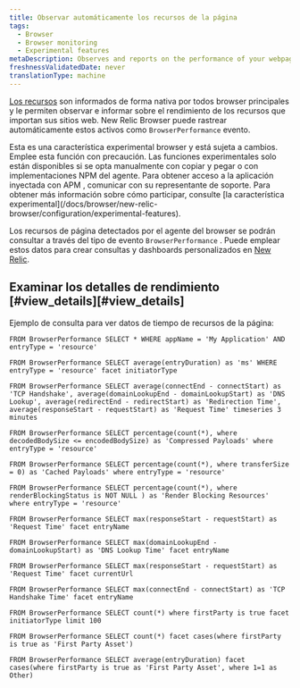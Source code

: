```yaml
---
title: Observar automáticamente los recursos de la página
tags:
  - Browser
  - Browser monitoring
  - Experimental features
metaDescription: Observes and reports on the performance of your webpages by automatically observing page resource timings.
freshnessValidatedDate: never
translationType: machine
---
```


[Los recursos](https://developer.mozilla.org/en-US/docs/Web/API/PerformanceResourceTiming) son informados de forma nativa por todos browser principales y le permiten observar e informar sobre el rendimiento de los recursos que importan sus sitios web. New Relic Browser puede rastrear automáticamente estos activos como `BrowserPerformance` evento.

<Callout variant="important">
  Esta es una característica experimental browser y está sujeta a cambios. Emplee esta función con precaución. Las funciones experimentales solo están disponibles si se opta manualmente con copiar y pegar o con implementaciones NPM del agente. Para obtener acceso a la aplicación inyectada con APM , comunicar con su representante de soporte. Para obtener más información sobre cómo participar, consulte [la característica experimental](/docs/browser/new-relic-browser/configuration/experimental-features).
</Callout>

Los recursos de página detectados por el agente del browser se podrán consultar a través del tipo de evento `BrowserPerformance` . Puede emplear estos datos para crear consultas y dashboards personalizados en [New Relic](/docs/new-relic-one/use-new-relic-one/get-started/introduction-new-relic-one).

## Examinar los detalles de rendimiento [#view\_details][#view_details]

Ejemplo de consulta para ver datos de tiempo de recursos de la página:

```nrql
FROM BrowserPerformance SELECT * WHERE appName = 'My Application' AND entryType = 'resource'
```

```nrql
FROM BrowserPerformance SELECT average(entryDuration) as 'ms' WHERE entryType = 'resource' facet initiatorType
```

```nrql
FROM BrowserPerformance SELECT average(connectEnd - connectStart) as 'TCP Handshake', average(domainLookupEnd - domainLookupStart) as 'DNS Lookup', average(redirectEnd - redirectStart) as 'Redirection Time', average(responseStart - requestStart) as 'Request Time' timeseries 3 minutes
```

```nrql
FROM BrowserPerformance SELECT percentage(count(*), where decodedBodySize <= encodedBodySize) as 'Compressed Payloads' where entryType = 'resource'
```

```nrql
FROM BrowserPerformance SELECT percentage(count(*), where transferSize = 0) as 'Cached Payloads' where entryType = 'resource'
```

```nrql
FROM BrowserPerformance SELECT percentage(count(*), where renderBlockingStatus is NOT NULL ) as 'Render Blocking Resources' where entryType = 'resource'
```

```nrql
FROM BrowserPerformance SELECT max(responseStart - requestStart) as 'Request Time' facet entryName
```

```nrql
FROM BrowserPerformance SELECT max(domainLookupEnd - domainLookupStart) as 'DNS Lookup Time' facet entryName
```

```nrql
FROM BrowserPerformance SELECT max(responseStart - requestStart) as 'Request Time' facet currentUrl
```

```nrql
FROM BrowserPerformance SELECT max(connectEnd - connectStart) as 'TCP Handshake Time' facet entryName
```

```nrql
FROM BrowserPerformance SELECT count(*) where firstParty is true facet initiatorType limit 100
```

```nrql
FROM BrowserPerformance SELECT count(*) facet cases(where firstParty is true as 'First Party Asset')
```

```nrql
FROM BrowserPerformance SELECT average(entryDuration) facet cases(where firstParty is true as 'First Party Asset', where 1=1 as Other)
```